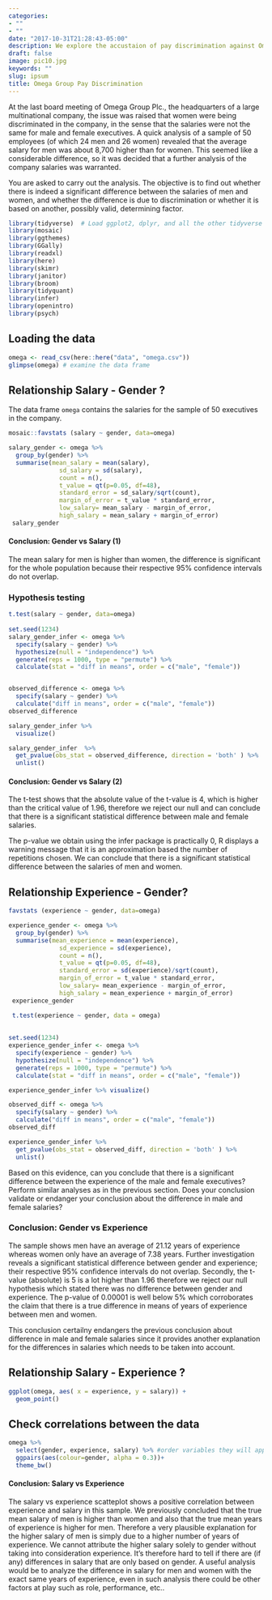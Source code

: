 ```yaml
---
categories:
- ""
- ""
date: "2017-10-31T21:28:43-05:00"
description: We explore the accustaion of pay discrimination against Omega Group. Is the pay discrimination based on the gender or are the promotions biased, which further affect the pay discrimination. Let's hear the story data tells us!
draft: false
image: pic10.jpg
keywords: ""
slug: ipsum
title: Omega Group Pay Discrimination
---
```


At the last board meeting of Omega Group Plc., the headquarters of a large multinational company, the issue was raised that women were being discriminated in the company, in the sense that the salaries were not the same for male and female executives. A quick analysis of a sample of 50 employees (of which 24 men and 26 women) revealed that the average salary for men was about 8,700 higher than for women. This seemed like a considerable difference, so it was decided that a further analysis of the company salaries was warranted.

You are asked to carry out the analysis. The objective is to find out whether there is indeed a significant difference between the salaries of men and women, and whether the difference is due to discrimination or whether it is based on another, possibly valid, determining factor.

```r
library(tidyverse)  # Load ggplot2, dplyr, and all the other tidyverse packages
library(mosaic)
library(ggthemes)
library(GGally)
library(readxl)
library(here)
library(skimr)
library(janitor)
library(broom)
library(tidyquant)
library(infer)
library(openintro)
library(psych)
```

## Loading the data

```r
omega <- read_csv(here::here("data", "omega.csv"))
glimpse(omega) # examine the data frame
```

## Relationship Salary - Gender ?

The data frame `omega` contains the salaries for the sample of 50 executives in the company.

```r

mosaic::favstats (salary ~ gender, data=omega)

salary_gender <- omega %>%
  group_by(gender) %>%
  summarise(mean_salary = mean(salary), 
              sd_salary = sd(salary), 
              count = n(), 
              t_value = qt(p=0.05, df=48),
              standard_error = sd_salary/sqrt(count), 
              margin_of_error = t_value * standard_error,
              low_salary= mean_salary - margin_of_error,
              high_salary = mean_salary + margin_of_error) 
 salary_gender
```

#### Conclusion: Gender vs Salary (1)

The mean salary for men is higher than women, the difference is significant for the whole population because their respective 95% confidence intervals do not overlap.

### Hypothesis testing

```r

t.test(salary ~ gender, data=omega)
  
set.seed(1234)
salary_gender_infer <- omega %>%
  specify(salary ~ gender) %>%
  hypothesize(null = "independence") %>%
  generate(reps = 1000, type = "permute") %>%
  calculate(stat = "diff in means", order = c("male", "female"))


observed_difference <- omega %>%
  specify(salary ~ gender) %>%
  calculate("diff in means", order = c("male", "female"))
observed_difference

salary_gender_infer %>% 
  visualize()

salary_gender_infer  %>%
  get_pvalue(obs_stat = observed_difference, direction = 'both' ) %>%
  unlist()

```

#### Conclusion: Gender vs Salary (2)

The t-test shows that the absolute value of the t-value is 4, which is higher than the critical value of 1.96, therefore we reject our null and can conclude that there is a significant statistical difference between male and female salaries.

The p-value we obtain using the infer package is practically 0, R displays a warning message that it is an approximation based the number of repetitions chosen. We can conclude that there is a significant statistical difference between the salaries of men and women.

## Relationship Experience - Gender?

```r

favstats (experience ~ gender, data=omega)

experience_gender <- omega %>%
  group_by(gender) %>%
  summarise(mean_experience = mean(experience), 
              sd_experience = sd(experience), 
              count = n(), 
              t_value = qt(p=0.05, df=48),
              standard_error = sd(experience)/sqrt(count), 
              margin_of_error = t_value * standard_error,
              low_salary= mean_experience - margin_of_error,
              high_salary = mean_experience + margin_of_error) 
 experience_gender

 t.test(experience ~ gender, data = omega)
 
 
set.seed(1234)
experience_gender_infer <- omega %>%
  specify(experience ~ gender) %>%
  hypothesize(null = "independence") %>%
  generate(reps = 1000, type = "permute") %>%
  calculate(stat = "diff in means", order = c("male", "female"))

experience_gender_infer %>% visualize()

observed_diff <- omega %>%
  specify(salary ~ gender) %>%
  calculate("diff in means", order = c("male", "female"))
observed_diff

experience_gender_infer %>%
  get_pvalue(obs_stat = observed_diff, direction = 'both' ) %>%
  unlist()

```

Based on this evidence, can you conclude that there is a significant difference between the experience of the male and female executives? Perform similar analyses as in the previous section. Does your conclusion validate or endanger your conclusion about the difference in male and female salaries?

### Conclusion: Gender vs Experience

The sample shows men have an average of 21.12 years of experience whereas women only have an average of 7.38 years. Further investigation reveals a significant statistical difference between gender and experience; their respective 95% confidence intervals do not overlap. Secondly, the t-value (absolute) is 5 is a lot higher than 1.96 therefore we reject our null hypothesis which stated there was no difference between gender and experience. The p-value of 0.00001 is well below 5% which corroborates the claim that there is a true difference in means of years of experience between men and women.

This conclusion certailny endangers the previous conclusion about difference in male and female salaries since it provides another explanation for the differences in salaries which needs to be taken into account.

## Relationship Salary - Experience ?

```r

ggplot(omega, aes( x = experience, y = salary)) + 
  geom_point()

```

## Check correlations between the data

```r
omega %>% 
  select(gender, experience, salary) %>% #order variables they will appear in ggpairs()
  ggpairs(aes(colour=gender, alpha = 0.3))+
  theme_bw()
```

#### Conclusion: Salary vs Experience

The salary vs experience scatteplot shows a positive correlation between experience and salary in this sample. We previously concluded that the true mean salary of men is higher than women and also that the true mean years of experience is higher for men. Therefore a very plausible explanation for the higher salary of men is simply due to a higher number of years of experience. We cannot attribute the higher salary solely to gender without taking into consideration experience. It's therefore hard to tell if there are (if any) differences in salary that are only based on gender. A useful analysis would be to analyze the difference in salary for men and women with the exact same years of experience, even in such analysis there could be other factors at play such as role, performance, etc..
